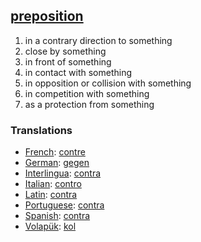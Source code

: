 == [[preposition]] == 
# in a contrary direction to something
# close by something
# in front of something
# in contact with something
# in opposition or collision with something
# in competition with something
# as a protection from something

=== Translations === 
*[[French]]: [[contre]] 
*[[German]]: [[gegen]] 
*[[Interlingua]]: [[contra]] 
*[[Italian]]: [[contro]] 
*[[Latin]]: [[contra]]
*[[Portuguese]]: [[contra]] 
*[[Spanish]]: [[contra]]
*[[Volapük]]: [[kol]]
